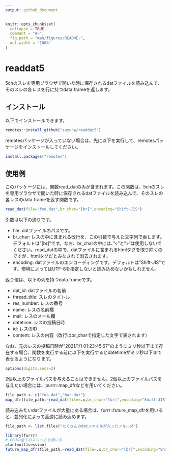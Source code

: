 ```yaml
---
output: github_document
---
```


<!-- README.md is generated from README.Rmd. Please edit that file -->

```r
knitr::opts_chunk$set(
  collapse = TRUE,
  comment = "#>",
  fig.path = "man/figures/README-",
  out.width = "100%"
)
```

# readdat5

5chのスレを専用ブラウザで開いた時に保存されるdatファイルを読み込んで、そのスレの各レスを行に持つdata.frameを返します。

<!-- badges: start -->
<!-- badges: end -->

## インストール

以下でインストールできます。

```r
remotes::install_github("suzuna/readdat5")
```

remotesパッケージが入っていない場合は、先に以下を実行して、remotesパッケージをインストールしてください。

```r
install.packages("remotes")
```

## 使用例

このパッケージには、関数read_datのみが含まれます。この関数は、5chのスレを専用ブラウザで開いた時に保存されるdatファイルを読み込んで、そのスレの各レスのdata.frameを返す関数です。

```r
read_dat(file="foo.dat",br_char="[br]",encoding="Shift-JIS")
```

引数は以下の通りです。

- file: datファイルのパスです。
- br_char: レスの中に含まれる改行を、この引数で与えた文字列で表します。デフォルトは"[br]"です。なお、br_charの中には、"<"と">"は使用しないでください。read_datの中で、datファイルに含まれるhtmlタグを取り除くのですが、htmlタグだとみなされて消去されます。
- encoding: datファイルのエンコーディングです。デフォルトは"Shift-JIS"です。環境によってはUTF-8を指定しないと読み込めないかもしれません。

返り値は、以下の列を持つdata.frameです。

- dat_id: datファイルの名前
- thread_title: スレのタイトル
- res_number: レスの番号
- name: レスの名前欄
- mail: レスのメール欄
- datetime: レスの投稿日時
- id: レスのID
- content: レスの内容（改行はbr_charで指定した文字で表されます）

なお、元のレスの投稿日時が"2021/1/1 01:23:45.67"のようにミリ秒以下まで存在する場合、関数を実行する前に以下を実行するとdatetimeがミリ秒以下まで表せるようになります。

```r
options(digits.secs=2)
```

2個以上のファイルパスを与えることはできません。2個以上のファイルパスを与えたい場合には、purrr::map_dfrなどを用いてください。

```r
file_path <- c("foo.dat","bar.dat")
map_dfr(file_path,~read_dat(file=.x,br_char="[br]",encoding="Shift-JIS"))
```

読み込みたいdatファイルが大量にある場合は、furrr::future_map_dfrを用いると、並列化によって高速に読み込めます。

```r
file_path <- list.files("たくさんのdatファイルが入ったフォルダ")

library(furrr)
# CPUの全てのスレッドを用いる
plan(multisession)
future_map_dfr(file_path,~read_dat(file=.x,br_char="[br]",encoding="Shift-JIS"),.progress=TRUE)
```

